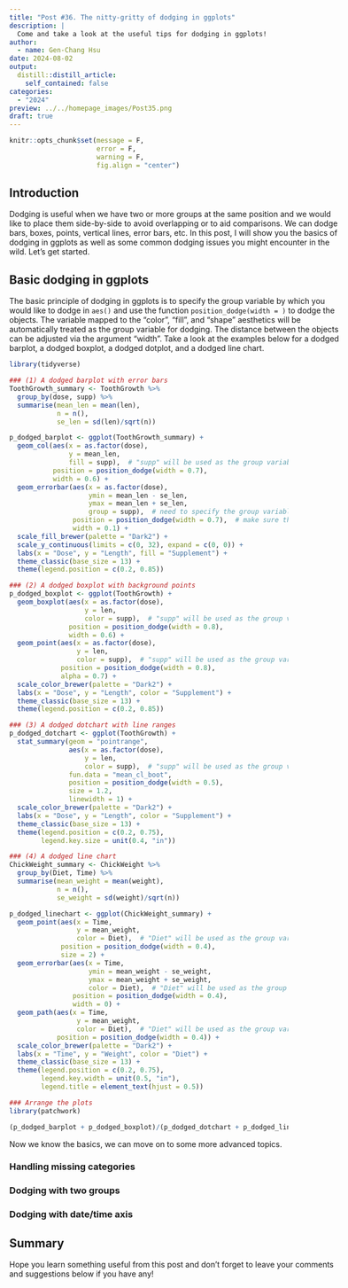 ```yaml
---
title: "Post #36. The nitty-gritty of dodging in ggplots"
description: |
  Come and take a look at the useful tips for dodging in ggplots!
author:
  - name: Gen-Chang Hsu
date: 2024-08-02
output:
  distill::distill_article:
    self_contained: false
categories:
  - "2024"
preview: ../../homepage_images/Post35.png
draft: true
---
```


<!-- Webpage style -->

<style>
d-article a {
  color: #2780e3 !important;
  border-bottom: none !important;
}

d-article a:hover {
  color: #2780e3 !important;
  border-bottom: 2px solid !important;
}

d-byline {
  margin-left: -10% !important;
}

d-title {
  margin-left: -10%;
}

d-title h1{
  font-size: 45px;
  width: 130%;
}

d-article {
  margin-left: -10%;
}

p {
  width: 120%;
}

d-article h2 {
  width: 120%;
}

d-article h3 {
  width: 120%;
  font-size: 28px;
}

div.article-footer{
  width: 120%;
}

d-article div.sourceCode { 
  width: 120% !important;
}

d-article pre { 
  width: 120% !important;
}

div.l-body {
  width: 120% !important;
}

d-article table thead tr {
  height: 60px !important;
  width: 210px !important;
}

d-article table thead th {
  height: 60px !important;
  font-size: 22px !important;
  width: 210px !important;
}

d-article table tbody tr td {
  font-size: 21px !important;
  height: 60px !important;
  text-align: center !important;
  width: 210px !important;
}

div.l-body img {
    margin-right: 30% !important;
}

</style>

<head>
  <base target="_blank">
</head>

```r
knitr::opts_chunk$set(message = F, 
                      error = F, 
                      warning = F,
                      fig.align = "center")

```

<!-- Start of the article -->

## Introduction

Dodging is useful when we have two or more groups at the same position and we would like to place them side-by-side to avoid overlapping or to aid comparisons. We can dodge bars, boxes, points, vertical lines, error bars, etc. In this post, I will show you the basics of dodging in ggplots as well as some common dodging issues you might encounter in the wild. Let's get started.

## Basic dodging in ggplots

The basic principle of dodging in ggplots is to specify the group variable by which you would like to dodge in `aes()` and use the function `position_dodge(width = )` to dodge the objects. The variable mapped to the "color", "fill", and "shape" aesthetics will be automatically treated as the group variable for dodging. The distance between the objects can be adjusted via the argument "width". Take a look at the examples below for a dodged barplot, a dodged boxplot, a dodged dotplot, and a dodged line chart.

```r
library(tidyverse)

### (1) A dodged barplot with error bars
ToothGrowth_summary <- ToothGrowth %>% 
  group_by(dose, supp) %>% 
  summarise(mean_len = mean(len),
            n = n(),
            se_len = sd(len)/sqrt(n))

p_dodged_barplot <- ggplot(ToothGrowth_summary) + 
  geom_col(aes(x = as.factor(dose), 
               y = mean_len, 
               fill = supp),  # "supp" will be used as the group variable for dodging
           position = position_dodge(width = 0.7), 
           width = 0.6) + 
  geom_errorbar(aes(x = as.factor(dose), 
                    ymin = mean_len - se_len, 
                    ymax = mean_len + se_len, 
                    group = supp),  # need to specify the group variable for dodging
                position = position_dodge(width = 0.7),  # make sure the dodge width is the same as the previous layer(s) 
                width = 0.1) + 
  scale_fill_brewer(palette = "Dark2") + 
  scale_y_continuous(limits = c(0, 32), expand = c(0, 0)) + 
  labs(x = "Dose", y = "Length", fill = "Supplement") + 
  theme_classic(base_size = 13) + 
  theme(legend.position = c(0.2, 0.85))

### (2) A dodged boxplot with background points
p_dodged_boxplot <- ggplot(ToothGrowth) + 
  geom_boxplot(aes(x = as.factor(dose), 
                   y = len, 
                   color = supp),  # "supp" will be used as the group variable for dodging
               position = position_dodge(width = 0.8), 
               width = 0.6) + 
  geom_point(aes(x = as.factor(dose), 
                 y = len, 
                 color = supp),  # "supp" will be used as the group variable for dodging
             position = position_dodge(width = 0.8), 
             alpha = 0.7) + 
  scale_color_brewer(palette = "Dark2") + 
  labs(x = "Dose", y = "Length", color = "Supplement") + 
  theme_classic(base_size = 13) + 
  theme(legend.position = c(0.2, 0.85))

### (3) A dodged dotchart with line ranges 
p_dodged_dotchart <- ggplot(ToothGrowth) + 
  stat_summary(geom = "pointrange", 
               aes(x = as.factor(dose), 
                   y = len, 
                   color = supp),  # "supp" will be used as the group variable for dodging
               fun.data = "mean_cl_boot",
               position = position_dodge(width = 0.5),
               size = 1.2,
               linewidth = 1) + 
  scale_color_brewer(palette = "Dark2") + 
  labs(x = "Dose", y = "Length", color = "Supplement") + 
  theme_classic(base_size = 13) + 
  theme(legend.position = c(0.2, 0.75),
        legend.key.size = unit(0.4, "in"))

### (4) A dodged line chart
ChickWeight_summary <- ChickWeight %>% 
  group_by(Diet, Time) %>% 
  summarise(mean_weight = mean(weight),
            n = n(),
            se_weight = sd(weight)/sqrt(n))

p_dodged_linechart <- ggplot(ChickWeight_summary) + 
  geom_point(aes(x = Time,
                 y = mean_weight,
                 color = Diet),  # "Diet" will be used as the group variable for dodging
             position = position_dodge(width = 0.4),
             size = 2) + 
  geom_errorbar(aes(x = Time,
                    ymin = mean_weight - se_weight,
                    ymax = mean_weight + se_weight,
                    color = Diet),  # "Diet" will be used as the group variable for dodging
                position = position_dodge(width = 0.4),
                width = 0) + 
  geom_path(aes(x = Time,
                 y = mean_weight,
                 color = Diet),  # "Diet" will be used as the group variable for dodging
            position = position_dodge(width = 0.4)) + 
  scale_color_brewer(palette = "Dark2") + 
  labs(x = "Time", y = "Weight", color = "Diet") + 
  theme_classic(base_size = 13) + 
  theme(legend.position = c(0.2, 0.75),
        legend.key.width = unit(0.5, "in"),
        legend.title = element_text(hjust = 0.5))

### Arrange the plots
library(patchwork)

(p_dodged_barplot + p_dodged_boxplot)/(p_dodged_dotchart + p_dodged_linechart)

```
Now we know the basics, we can move on to some more advanced topics. 

### Handling missing categories







### Dodging with two groups


### Dodging with date/time axis









## Summary


Hope you learn something useful from this post and don't forget to leave your comments and suggestions below if you have any!







